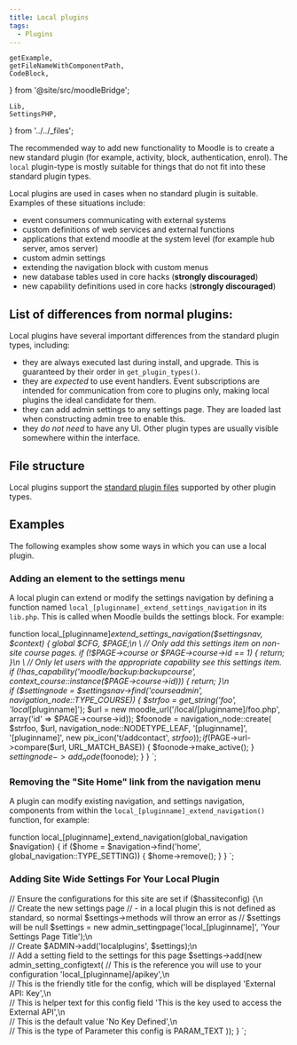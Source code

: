 ```yaml
---
title: Local plugins
tags:
  - Plugins
---
```


    getExample,
    getFileNameWithComponentPath,
    CodeBlock,
} from '@site/src/moodleBridge';

    Lib,
    SettingsPHP,
} from '../../_files';

The recommended way to add new functionality to Moodle is to create a new standard plugin (for example, activity, block, authentication, enrol). The `local` plugin-type is mostly suitable for things that do not fit into these standard plugin types.

Local plugins are used in cases when no standard plugin is suitable. Examples of these situations include:

- event consumers communicating with external systems
- custom definitions of web services and external functions
- applications that extend moodle at the system level (for example hub server, amos server)
- custom admin settings
- extending the navigation block with custom menus
- new database tables used in core hacks (**strongly discouraged**)
- new capability definitions used in core hacks (**strongly discouraged**)

## List of differences from normal plugins:

Local plugins have several important differences from the standard plugin types, including:

- they are always executed last during install, and upgrade. This is guaranteed by their order in `get_plugin_types()`.
- they are _expected_ to use event handlers. Event subscriptions are intended for communication from core to plugins only, making local plugins the ideal candidate for them.
- they can add admin settings to any settings page. They are loaded last when constructing admin tree to enable this.
- they _do not need_ to have any UI. Other plugin types are usually visible somewhere within the interface.

## File structure

Local plugins support the [standard plugin files](../commonfiles) supported by other plugin types.

## Examples

The following examples show some ways in which you can use a local plugin.

### Adding an element to the settings menu

A local plugin can extend or modify the settings navigation by defining a function named `local_[pluginname]_extend_settings_navigation` in its `lib.php`. This is called when Moodle builds the settings block. For example:

function local_[pluginname]_extend_settings_navigation($settingsnav, $context) {
    global $CFG, $PAGE;\n
\
    // Only add this settings item on non-site course pages.
    if (!$PAGE->course or $PAGE->course->id == 1) {
        return;
    }\n
\
    // Only let users with the appropriate capability see this settings item.
    if (!has_capability('moodle/backup:backupcourse', context_course::instance($PAGE->course->id))) {
        return;
    }\n
\
    if ($settingnode = $settingsnav->find('courseadmin', navigation_node::TYPE_COURSE)) {
        $strfoo = get_string('foo', 'local_[pluginname]');
        $url = new moodle_url('/local/[pluginname]/foo.php', array('id' => $PAGE->course->id));
        $foonode = navigation_node::create(
            $strfoo,
            $url,
            navigation_node::NODETYPE_LEAF,
            '[pluginname]',
            '[pluginname]',
            new pix_icon('t/addcontact', $strfoo)
        );
        if ($PAGE->url->compare($url, URL_MATCH_BASE)) {
            $foonode->make_active();
        }
        $settingnode->add_node($foonode);
    }
}
`;

<Lib
    plugintype='local'
    pluginname='[pluginname]'
    example={settingsNavigationExample}
    description={false}
    open
/>

### Removing the "Site Home" link from the navigation menu

A plugin can modify existing navigation, and settings navigation, components from within the `local_[pluginname]_extend_navigation()` function, for example:

function local_[pluginname]_extend_navigation(global_navigation $navigation) {
    if ($home = $navigation->find('home', global_navigation::TYPE_SETTING)) {
        $home->remove();
    }
}
`;

<Lib
    plugintype='local'
    pluginname='[pluginname]'
    example={modifyNavigationExample}
    description={false}
    open
/>

### Adding Site Wide Settings For Your Local Plugin

// Ensure the configurations for this site are set
if ($hassiteconfig) {\n
\
    // Create the new settings page
    // - in a local plugin this is not defined as standard, so normal $settings->methods will throw an error as
    // $settings will be null
    $settings = new admin_settingpage('local_[pluginname]', 'Your Settings Page Title');\n
\
    // Create
    $ADMIN->add('localplugins', $settings);\n
\
    // Add a setting field to the settings for this page
    $settings->add(new admin_setting_configtext(
        // This is the reference you will use to your configuration
        'local_[pluginname]/apikey',\n
\
        // This is the friendly title for the config, which will be displayed
        'External API: Key',\n
\
        // This is helper text for this config field
        'This is the key used to access the External API',\n
\
        // This is the default value
        'No Key Defined',\n
\
        // This is the type of Parameter this config is
        PARAM_TEXT
    ));
}
`;

<SettingsPHP
    plugintype='local'
    pluginname='[pluginname]'
    example={siteWideSettingsExample}
    description={false}
    open
/>
